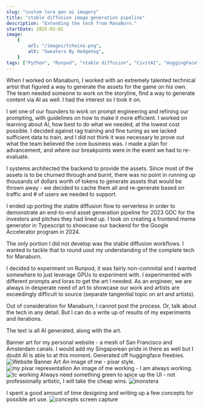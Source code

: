 ```yaml
---
slug: "custom lora gen ai imagery"
title: "stable diffusion image generation pipeline"
description: "Extending the tech from ManaBurn."
startDate: 2025-03-01
image:
    {
        url: "/images/tcheina.png",
        alt: "Sweaters By Hedgehog",
    }
tags: ["Python", "Runpod", "stable diffusion", "CivitAI", "HuggingFace", "Loras"]
---
```

When I worked on Manaburn, I worked with an extremely talented technical artist that figured a way to generate the
assets for the game on his own.  The team needed someone to work on the storyline, find a way to generate content via
AI as well.  I had the interest so I took it on.

I set one of our founders to work on prompt engineering and refining our prompting, with guidelines on how to make it
more efficient.  I worked on learning about AI, how best to do what we needed, at the lowest cost possible.  I decided
against rag training and fine tuning as we lacked sufficient data to train, and I did not think it was necessary to
prove out what the team believed the core business was. I made a plan for advancement, and where our breakpoints were
in the event we had to re-evaluate.

I systems architected the backend to provide the assets.  Since most of the assets is to be churned through and burnt,
there was no point in running up thousands of dollars worth of tokens to generate assets that would be thrown away - we
decided to cache them all and re-generate based on traffic and # of users we needed to support.

I ended up porting the stable diffusion flow to serverless in order to demonstrate an end-to-end asset generation
pipeline for 2023 GDC for the investors and pitches they had lined up.  I took on creating a frontend meme generator in
Typescript to showcase our backend for the Google Accelerator program in 2024.

The only portion I did not develop was the stable diffusion workflows.  I wanted to tackle that to round uout my
understanding of the complete tech for Manaburn.

I decided to experiment on Runpod, it was fairly non-commital and I wanted somewhere to just leverage GPUs to
experiment with.  I experimented with different prompts and loras to get the art I needed.  As an engineer, we are
always in desperate need of art to showcase our work and artists are exceedingly difficult to source (separate
tangential topic on art and artists).

Out of consideration for Manaburn, I cannot post the process.  Or, talk about the tech in any detail.
But I can do a write up of results of my experiments and iterations.

The text is all AI generated, along with the art.

Banner art for my personal website - a mesh of San Francisco and Amsterdam canals.  I would add my Singaporean pride in
there as well but I doubt AI is able to at this moment.  Generated off huggingface freebies.
![Website Banner Art](/images/projects/genai-sd/main_banner_lg.png)
An image of me - pixar style.
![my pixar representation](/images/projects/genai-sd/tcheina_transparent.png)
An image of me working - I am always working.
![tc working](/images/projects/genai-sd/work.png)
Always need something green to spice up the UI - not professionally artistic, I will take the cheap wins.
![monstera](/images/projects/genai-sd/monstera_transparent.png)

I spent a good amount of time designing and writing up a few concepts for possible art use.
![concepts screen capture](/images/projects/genai-sd/concepts.png)
